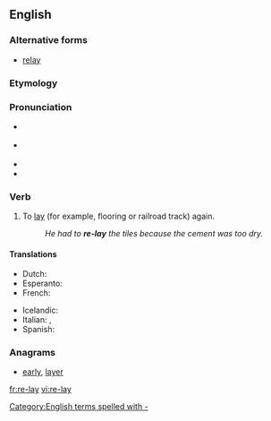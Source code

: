 {{also|relay}}
==English==

===Alternative forms===
* [[relay]]

===Etymology===
{{prefix|re|lay}}

===Pronunciation===
* {{a|UK}} {{IPA|/ˌɹiːˈleɪ/}}
* {{a|US}} {{IPA|/ˌɻiˈleɪ/}}
* {{rhymes|iːleɪ}}
* {{homophones|relay}}

===Verb===
{{en-verb|relays|relaying|relaid}}

# {{transitive}} To [[lay]] (for example, flooring or railroad track) again.
#: ''He had to '''re-lay''' the tiles because the cement was too dry.''

====Translations====
{{trans-top|to lay again}}
* Dutch: {{t-|nl|herleggen}}
* Esperanto: {{t-|eo|remeti|xs=Esperanto}}
* French: {{t+|fr|remettre}}
{{trans-mid}}
* Icelandic: {{t-|is|endurleggja}}
* Italian: {{t-|it|ricollocare}}, {{t+|it|rimettere}}
* Spanish: {{t+|es|reponer}}
{{trans-bottom}}

===Anagrams===
* [[early#English|early]], [[layer#English|layer]]
[[Category:English terms spelled with -]]

[[fr:re-lay]]
[[vi:re-lay]]